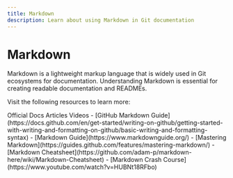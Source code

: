 ```yaml
---
title: Markdown
description: Learn about using Markdown in Git documentation
---
```


# Markdown

Markdown is a lightweight markup language that is widely used in Git ecosystems for documentation. Understanding Markdown is essential for creating readable documentation and READMEs.

Visit the following resources to learn more:

<Tabs defaultValue="article">
<TabsList>
<TabsTrigger value="official">Official Docs</TabsTrigger>
<TabsTrigger value="article">Articles</TabsTrigger>
<TabsTrigger value="video">Videos</TabsTrigger>
</TabsList>

<TabsContent value="official">
- [GitHub Markdown Guide](https://docs.github.com/en/get-started/writing-on-github/getting-started-with-writing-and-formatting-on-github/basic-writing-and-formatting-syntax)
- [Markdown Guide](https://www.markdownguide.org/)
</TabsContent>
<TabsContent value="article">
- [Mastering Markdown](https://guides.github.com/features/mastering-markdown/)
- [Markdown Cheatsheet](https://github.com/adam-p/markdown-here/wiki/Markdown-Cheatsheet)
</TabsContent>
<TabsContent value="video">
- [Markdown Crash Course](https://www.youtube.com/watch?v=HUBNt18RFbo)
</TabsContent>
</Tabs>
